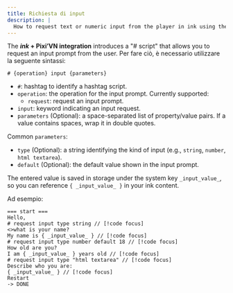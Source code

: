 ```yaml
---
title: Richiesta di input
description: |
  How to request text or numeric input from the player in ink using the Pixi’VN "# script" and access the result inside your narrative.
---
```



The **_ink_ + Pixi’VN integration** introduces a "# script" that allows you to request an <DynamicLink href="/start/input">input prompt</DynamicLink> from the user. Per fare ciò, è necessario utilizzare la seguente sintassi:

```ink
# {operation} input {parameters}
```

- `#`: hashtag to identify a hashtag script.
- `operation`: the operation for the input prompt. Currently supported:
  - `request`: request an input prompt.
- `input`: keyword indicating an input request.
- `parameters` (Optional): a space-separated list of property/value pairs. If a value contains spaces, wrap it in double quotes.

Common `parameters`:

- `type` (Optional): a string identifying the kind of input (e.g., `string`, `number`, `html textarea`).
- `default` (Optional): the default value shown in the input prompt.

The entered value is saved in storage under the system key `_input_value_`, so you can reference `{ _input_value_ }` in your ink content.

Ad esempio:

```ink
=== start ===
Hello, 
# request input type string // [!code focus]
<>what is your name?
My name is { _input_value_ } // [!code focus]
# request input type number default 18 // [!code focus]
How old are you?
I am { _input_value_ } years old // [!code focus]
# request input type "html textarea" // [!code focus]
Describe who you are:
{ _input_value_ } // [!code focus]
Restart
-> DONE
```

<InputExample />
